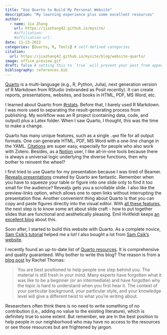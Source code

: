 ```yaml
---
title: "Use Quarto to Build My Personal Website"
description: "My learning experience plus some excellent resources"
author:
  - name: Jia Zhang
    url: https://jiazhang42.github.io/mysite/ 
    #affiliation: 
    #affiliation-url:
date: 11-23-2022
categories: [Quarto, R, Tools] # self-defined categories
citation: 
  url: https://jiazhang42.github.io/mysite/blog/website-quarto/ 
image: office_preview.gif
draft: false # setting this to `true` will prevent your post from appearing on your listing page until you're ready!
bibliography: references.bib
---
```


[Quarto](https://quarto.org/) is a multi-language (e.g., R, Python, Julia), next generation version of R Markdown from RStudio (rebranded as Posit recently). It can create reports, presentations, websites, and books in HTML, PDF, MS Word, etc.

I learned about Quarto from [#rstats](https://twitter.com/hashtag/rstats?src=hashtag_click). Before that, I barely used R Markdown. I was more used to separating the result-generating process from publishing. My workflow was an R project (containing data, code, and output) plus a Latex folder. When I saw Quarto, I thought, this was the time to make a change.

Quarto has many unique features, such as a single `.qmd` file for all output formats. One can generate HTML, PDF, MS Word with a one-line change in the YAML. [Citations](https://quarto.org/docs/authoring/footnotes-and-citations.html) are super easy, especially for people who also work with Zotero. Besides, as a [Notion](https://www.notion.so/) user, I like all-in-one tools because there is always a universal logic underlying the diverse functions, then why bother to reinvent the wheel?

I first tried to use Quarto for my presentation because I was tired of Beamer. [Revealjs presentations](https://quarto.org/docs/presentations/revealjs/) created by Quarto are fantastic. Remember when you have to squeeze your table or figure into one slide only to find it too small for the audience? Revealjs gets you a scrollable slide. I also like the preview-links option, which allows one to open links without interrupting the presentation flow. Another convenient thing about Quarto is that you can copy and paste figures directly into the visual editor. With [all these features](https://quarto.org/docs/presentations/revealjs/demo/#/title-slide), the next step is to know some art about slide craft - how to put together slides that are functional and aesthetically pleasing. Emil Hvitfeldt keeps [an excellent blog](https://www.emilhvitfeldt.com/post/slidecraft-colors-fonts/) about this.

Soon after, I started to build this website with Quarto. As a complete novice, [Sam Csik's tutorial](https://ucsb-meds.github.io/creating-quarto-websites/) helped me a lot! I also bought a lot from [Sam Csik's website](https://samanthacsik.github.io/).

I recently found an up-to-date list of [Quarto resources](https://github.com/mcanouil/awesome-quarto). It is comprehensive and quality guaranteed. Why bother to write this blog? The reason is from a [blog post](https://medium.com/@racheltho/why-you-yes-you-should-blog-7d2544ac1045) by Rachel Thomas:

> You are best positioned to help people one step behind you. The material is still fresh in your mind. Many experts have forgotten what it was like to be a beginner (or an intermediate) and have forgotten why the topic is hard to understand when you first hear it. The context of your particular background, your particular style, and your knowledge level will give a different twist to what you're writing about.

Researchers often think there is no need to write something of no contribution (i.e., adding no value to the existing literature), which is definitely true to some extent. But remember, we are in the best position to help people in our neighborhood who may have no access to the resources or see those resources but are frightened by jargon.
